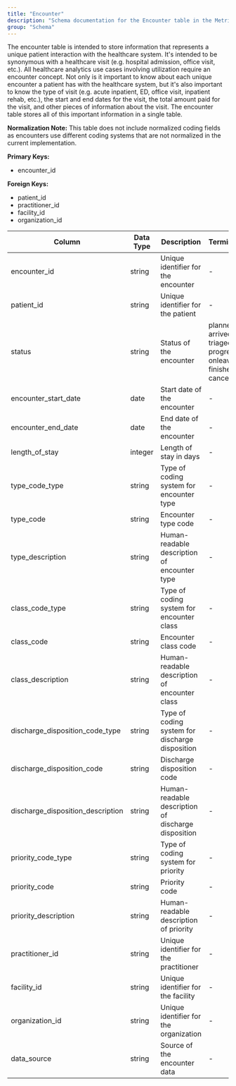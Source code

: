 ```yaml
---
title: "Encounter"
description: "Schema documentation for the Encounter table in the Metriport data model"
group: "Schema"
---
```


The encounter table is intended to store information that represents a unique patient interaction with the healthcare system. It's intended to be synonymous with a healthcare visit (e.g. hospital admission, office visit, etc.). All healthcare analytics use cases involving utilization require an encounter concept. Not only is it important to know about each unique encounter a patient has with the healthcare system, but it's also important to know the type of visit (e.g. acute inpatient, ED, office visit, inpatient rehab, etc.), the start and end dates for the visit, the total amount paid for the visit, and other pieces of information about the visit. The encounter table stores all of this important information in a single table.

**Normalization Note:**
This table does not include normalized coding fields as encounters use different coding systems that are not normalized in the current implementation.

**Primary Keys:**
* encounter_id

**Foreign Keys:**
* patient_id
* practitioner_id
* facility_id
* organization_id

| Column | Data Type | Description | Terminology |
| ------ | --------- | ----------- | ----------- |
| encounter_id | string | Unique identifier for the encounter | - |
| patient_id | string | Unique identifier for the patient | - |
| status | string | Status of the encounter | planned, arrived, triaged, in-progress, onleave, finished, cancelled |
| encounter_start_date | date | Start date of the encounter | - |
| encounter_end_date | date | End date of the encounter | - |
| length_of_stay | integer | Length of stay in days | - |
| type_code_type | string | Type of coding system for encounter type | - |
| type_code | string | Encounter type code | - |
| type_description | string | Human-readable description of encounter type | - |
| class_code_type | string | Type of coding system for encounter class | - |
| class_code | string | Encounter class code | - |
| class_description | string | Human-readable description of encounter class | - |
| discharge_disposition_code_type | string | Type of coding system for discharge disposition | - |
| discharge_disposition_code | string | Discharge disposition code | - |
| discharge_disposition_description | string | Human-readable description of discharge disposition | - |
| priority_code_type | string | Type of coding system for priority | - |
| priority_code | string | Priority code | - |
| priority_description | string | Human-readable description of priority | - |
| practitioner_id | string | Unique identifier for the practitioner | - |
| facility_id | string | Unique identifier for the facility | - |
| organization_id | string | Unique identifier for the organization | - |
| data_source | string | Source of the encounter data | - |